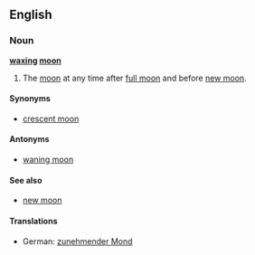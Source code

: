 ==English==
===Noun===
'''[[wax]]ing [[moon]]'''
#The [[moon]] at any time after [[full moon]] and before [[new moon]].
====Synonyms====
*[[crescent moon]]
====Antonyms====
*[[waning moon]]
====See also====
*[[new moon]]
====Translations====
*German: [[zunehmender Mond]] {{m}}